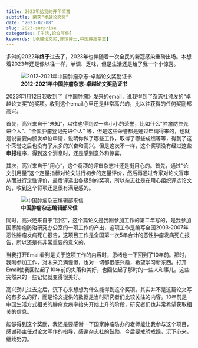 ```yaml
---
title: 2023年给我的开年惊喜
subtitle: 荣获“卓越论文奖”
date: "2023-02-08"
slug: 2023-surprise
categories: [生活,论文写作]
keywords: [卓越论文奖,陈琼博士,中国肿瘤杂志]
---
```


多舛的2022年**终于**过去了，2023年也伴随着一次全民的新冠感染重磅出场。本想着2023年还是像以往一样，单调、乏味，但是生活还是给了我一个小惊喜。

:::{.column-margin}
![**2012-2021年中国肿瘤杂志-卓越论文奖励证书**](./images/award.png)
:::

2023年1月12日我收到了《中国肿瘤》发来的email，说我得到了杂志社颁发的“卓越论文奖”的奖项。收到这个email心里还是非常高兴的，比以往获得的任何奖励都高兴。

首先，高兴来自于“未知”，以往也得到过一些小小的荣誉，比如什么"肿瘤防控先进个人"、"全国肿瘤登记先进个人" 等，但是这些荣誉都是通过申请得来的，也就是说需要向颁发单位申请，说明你做了哪些工作，取得了哪些成绩等等，得到了这个荣誉之后也没有了太多的兴奋和高兴。但是这次不一样，这个奖项没有经过这些**申报**程序，得到这个消息时，还是感到意外和惊喜。

其次，高兴来自于”用心“，这个将项的评审杂志社还是挺用心的。首先，通过“论文引用量”这个定量指标对论文进行初步的定量评价，然后再通过专家对论文盲审从而进行定性评价，最后评选出各级别的奖项，所以杂志社是在用心组织评选论文的，收到这个将项还是很有满足感的。



:::{.column-margin}
![**中国肿瘤杂志编辑部来信**](./images/email.jpg)
:::


同时，高兴还来自于“回忆”，这个篇论文是我刚参加工作的第二年写的，是我参加国家肿瘤防治研究办公室的一项工作的产出，这项工作是编写全国2003-2007年恶性肿瘤发病死亡报告，这项目工作是全国第一次5年合计的恶性肿瘤发病死亡报告，所以还是有非常重要的意义的。

当我打开Email看到是关于这项工作的内容时，思绪也一下回到了10年前。那时，我刚参加工作，对未来充满憧憬，也对一切都很感兴趣，希望学习新东西。打开Email使我回忆起了10年前的失落和美好，也回忆起了那时的一些人和事儿。这些突然来的一些记忆就变得很美好。

高兴劲儿过去之后，沉下心来想想为什么能得到这个奖项。其实并不是这篇论文写的有多么的好，而是论文提供的数据是当时研究者们比较关注的内容。10年前是中国生活方式相关的肿瘤发病率抬头开始上升的阶段，研究者们也非常希望获取相关的信息。

能够得到这个奖励，我还是要感谢一下国家肿瘤防办的老师能让我参与这个项目，感谢孙主任对论文写作的指导，感谢杂志社的鼓励，今后要戒骄戒躁，沉下心来，继续努力。


